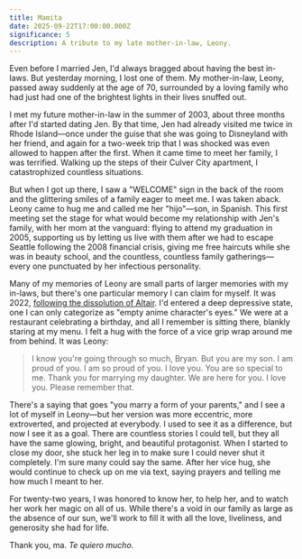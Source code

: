 ```yaml
---
title: Mamita
date: 2025-09-22T17:00:00.000Z
significance: 5
description: A tribute to my late mother-in-law, Leony. 
---
```


Even before I married Jen, I'd always bragged about having the best in-laws. But yesterday morning, I lost one of them. My mother-in-law, Leony, passed away suddenly at the age of 70, surrounded by a loving family who had just had one of the brightest lights in their lives snuffed out.

I met my future mother-in-law in the summer of 2003, about three months after I'd started dating Jen. By that time, Jen had already visited me twice in Rhode Island—once under the guise that she was going to Disneyland with her friend, and again for a two-week trip that I was shocked was even allowed to happen after the first. When it came time to meet her family, I was terrified. Walking up the steps of their Culver City apartment, I catastrophized countless situations.

But when I got up there, I saw a "WELCOME" sign in the back of the room and the glittering smiles of a family eager to meet me. I was taken aback. Leony came to hug me and called me her "hijo"—son, in Spanish. This first meeting set the stage for what would become my relationship with Jen's family, with her mom at the vanguard: flying to attend my graduation in 2005, supporting us by letting us live with them after we had to escape Seattle following the 2008 financial crisis, giving me free haircuts while she was in beauty school, and the countless, countless family gatherings—every one punctuated by her infectious personality.

Many of my memories of Leony are small parts of larger memories with my in-laws, but there's one particular memory I can claim for myself. It was 2022, [following the dissolution of Altair](https://avalonstar.com/blog/2022/the-end-of-altair). I'd entered a deep depressive state, one I can only categorize as "empty anime character's eyes." We were at a restaurant celebrating a birthday, and all I remember is sitting there, blankly staring at my menu. I felt a hug with the force of a vice grip wrap around me from behind. It was Leony:

> I know you're going through so much, Bryan. But you are my son. I am proud of you. I am so proud of you. I love you. You are so special to me. Thank you for marrying my daughter. We are here for you. I love you. Please remember that.

There's a saying that goes "you marry a form of your parents," and I see a lot of myself in Leony—but her version was more eccentric, more extroverted, and projected at everybody. I used to see it as a difference, but now I see it as a goal. There are countless stories I could tell, but they all have the same glowing, bright, and beautiful protagonist. When I started to close my door, she stuck her leg in to make sure I could never shut it completely. I'm sure many could say the same. After her vice hug, she would continue to check up on me via text, saying prayers and telling me how much I meant to her.

For twenty-two years, I was honored to know her, to help her, and to watch her work her magic on all of us. While there's a void in our family as large as the absence of our sun, we'll work to fill it with all the love, liveliness, and generosity she had for life.

Thank you, ma. *Te quiero mucho.*
